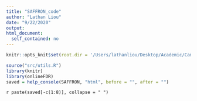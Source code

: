 ```yaml
---
title: "SAFFRON_code"
author: "Lathan Liou"
date: "9/22/2020"
output: 
html_document:
  self_contained: no
---
```


```r
knitr::opts_knit$set(root.dir = '/Users/lathanliou/Desktop/Academic/Cambridge/BSU-job/onlineFDRShiny')
```

```r
source("src/utils.R")
library(knitr)
library(onlineFDR)
saved = help_console(SAFFRON, "html", before = "", after = "")
```
 
`r paste(saved[-c(1:8)], collapse = " ")`